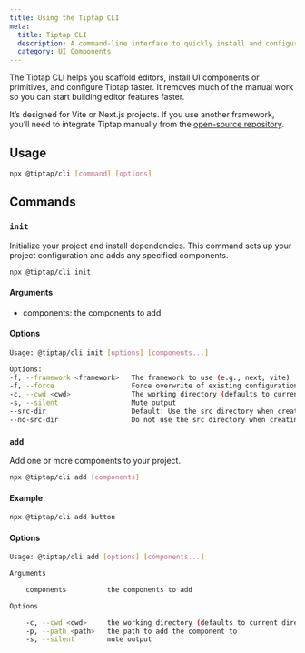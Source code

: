 ```yaml
---
title: Using the Tiptap CLI
meta:
  title: Tiptap CLI
  description: A command-line interface to quickly install and configure Tiptap UI components. Learn how to get started in the docs!
  category: UI Components
---
```


The Tiptap CLI helps you scaffold editors, install UI components or primitives, and configure Tiptap faster. It removes much of the manual work so you can start building editor features faster.

It’s designed for Vite or Next.js projects. If you use another framework, you’ll need to integrate Tiptap manually from the [open-source repository](https://github.com/ueberdosis/tiptap-ui-components).

## Usage

```bash
npx @tiptap/cli [command] [options]
```

## Commands

### `init`

Initialize your project and install dependencies. This command sets up your project configuration and adds any specified components.

```bash
npx @tiptap/cli init
```

#### Arguments

- components: the components to add

#### Options

```bash
Usage: @tiptap/cli init [options] [components...]

Options:
-f, --framework <framework>   The framework to use (e.g., next, vite)
-f, --force                   Force overwrite of existing configuration
-c, --cwd <cwd>               The working directory (defaults to current directory)
-s, --silent                  Mute output
--src-dir                     Default: Use the src directory when creating a new project
--no-src-dir                  Do not use the src directory when creating a new project
```

### `add`

Add one or more components to your project.

```bash
npx @tiptap/cli add [components]
```

#### Example

```bash
npx @tiptap/cli add button
```

#### Options

```bash
Usage: @tiptap/cli add [options] [components...]

Arguments

    components          the components to add

Options

    -c, --cwd <cwd>     the working directory (defaults to current directory)
    -p, --path <path>   the path to add the component to
    -s, --silent        mute output
```
